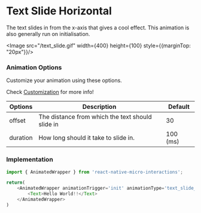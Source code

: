 
# Text Slide Horizontal

The text slides in from the x-axis that gives a cool effect. This animation is also generally run on initialisation.

<Image src="/text_slide.gif" width={400} height={100} style={{marginTop: "20px"}}/>

### Animation Options

Customize your animation using these options. 

Check [Customization](/Usage#customization) for more info!

| **Options**        | **Description**                                                                              | **Default**                       |
|---------------------|----------------------------------------------------------------------------------------------|-------------------------------------|
| offset  | The distance from which the text should slide in                                            | 30                                |
| duration| How long should it take to slide in.                                                       | 100 (ms)           |

### Implementation

```js
import { AnimatedWrapper } from 'react-native-micro-interactions';

return(
    <AnimatedWrapper animationTrigger='init' animationType='text_slide_horizontal'>
        <Text>Hello World!!</Text>
    </AnimatedWrapper>
)
```